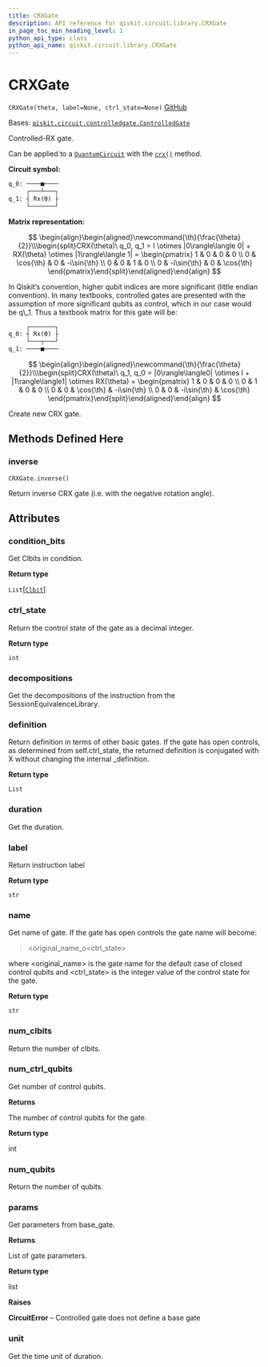 ```yaml
---
title: CRXGate
description: API reference for qiskit.circuit.library.CRXGate
in_page_toc_min_heading_level: 1
python_api_type: class
python_api_name: qiskit.circuit.library.CRXGate
---
```


# CRXGate

<span id="qiskit.circuit.library.CRXGate" />

`CRXGate(theta, label=None, ctrl_state=None)` [GitHub](https://github.com/qiskit/qiskit/tree/stable/0.22/qiskit/circuit/library/standard_gates/rx.py "view source code")

Bases: [`qiskit.circuit.controlledgate.ControlledGate`](qiskit.circuit.ControlledGate "qiskit.circuit.controlledgate.ControlledGate")

Controlled-RX gate.

Can be applied to a [`QuantumCircuit`](qiskit.circuit.QuantumCircuit "qiskit.circuit.QuantumCircuit") with the [`crx()`](qiskit.circuit.QuantumCircuit#crx "qiskit.circuit.QuantumCircuit.crx") method.

**Circuit symbol:**

```python
q_0: ────■────
     ┌───┴───┐
q_1: ┤ Rx(ϴ) ├
     └───────┘
```

**Matrix representation:**

$$
 \begin{align}\begin{aligned}\newcommand{\th}{\frac{\theta}{2}}\\\begin{split}CRX(\theta)\ q_0, q_1 =
    I \otimes |0\rangle\langle 0| + RX(\theta) \otimes |1\rangle\langle 1| =
    \begin{pmatrix}
        1 & 0 & 0 & 0 \\
        0 & \cos{\th} & 0 & -i\sin{\th} \\
        0 & 0 & 1 & 0 \\
        0 & -i\sin{\th} & 0 & \cos{\th}
    \end{pmatrix}\end{split}\end{aligned}\end{align} 
$$

<Admonition title="Note" type="note">
  In Qiskit’s convention, higher qubit indices are more significant (little endian convention). In many textbooks, controlled gates are presented with the assumption of more significant qubits as control, which in our case would be q\_1. Thus a textbook matrix for this gate will be:

  ```python
       ┌───────┐
  q_0: ┤ Rx(ϴ) ├
       └───┬───┘
  q_1: ────■────
  ```

  $$
   \begin{align}\begin{aligned}\newcommand{\th}{\frac{\theta}{2}}\\\begin{split}CRX(\theta)\ q_1, q_0 =
  |0\rangle\langle0| \otimes I + |1\rangle\langle1| \otimes RX(\theta) =
      \begin{pmatrix}
          1 & 0 & 0 & 0 \\
          0 & 1 & 0 & 0 \\
          0 & 0 & \cos{\th}   & -i\sin{\th} \\
          0 & 0 & -i\sin{\th} & \cos{\th}
      \end{pmatrix}\end{split}\end{aligned}\end{align} 
  $$
</Admonition>

Create new CRX gate.

## Methods Defined Here

### inverse

<span id="qiskit.circuit.library.CRXGate.inverse" />

`CRXGate.inverse()`

Return inverse CRX gate (i.e. with the negative rotation angle).

## Attributes

<span id="qiskit.circuit.library.CRXGate.condition_bits" />

### condition\_bits

Get Clbits in condition.

**Return type**

`List`\[[`Clbit`](qiskit.circuit.Clbit "qiskit.circuit.classicalregister.Clbit")]

<span id="qiskit.circuit.library.CRXGate.ctrl_state" />

### ctrl\_state

Return the control state of the gate as a decimal integer.

**Return type**

`int`

<span id="qiskit.circuit.library.CRXGate.decompositions" />

### decompositions

Get the decompositions of the instruction from the SessionEquivalenceLibrary.

<span id="qiskit.circuit.library.CRXGate.definition" />

### definition

Return definition in terms of other basic gates. If the gate has open controls, as determined from self.ctrl\_state, the returned definition is conjugated with X without changing the internal \_definition.

**Return type**

`List`

<span id="qiskit.circuit.library.CRXGate.duration" />

### duration

Get the duration.

<span id="qiskit.circuit.library.CRXGate.label" />

### label

Return instruction label

**Return type**

`str`

<span id="qiskit.circuit.library.CRXGate.name" />

### name

Get name of gate. If the gate has open controls the gate name will become:

> \<original\_name\_o\<ctrl\_state>

where \<original\_name> is the gate name for the default case of closed control qubits and \<ctrl\_state> is the integer value of the control state for the gate.

**Return type**

`str`

<span id="qiskit.circuit.library.CRXGate.num_clbits" />

### num\_clbits

Return the number of clbits.

<span id="qiskit.circuit.library.CRXGate.num_ctrl_qubits" />

### num\_ctrl\_qubits

Get number of control qubits.

**Returns**

The number of control qubits for the gate.

**Return type**

int

<span id="qiskit.circuit.library.CRXGate.num_qubits" />

### num\_qubits

Return the number of qubits.

<span id="qiskit.circuit.library.CRXGate.params" />

### params

Get parameters from base\_gate.

**Returns**

List of gate parameters.

**Return type**

list

**Raises**

**CircuitError** – Controlled gate does not define a base gate

<span id="qiskit.circuit.library.CRXGate.unit" />

### unit

Get the time unit of duration.

